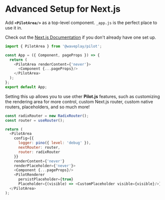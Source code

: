 # Advanced Setup for Next.js

Add **`<PilotArea/>`** as a top-level component. `_app.js` is the perfect place to use it in.

Check out the [Next.js Documentation](https://nextjs.org/docs/advanced-features/custom-app) if you don't already have one set up.

```jsx:pages/_app.js
import { PilotArea } from '@waveplay/pilot';

const App = ({ Component, pageProps }) => {
  return (
    <PilotArea renderContent={'never'}>
      <Component {...pageProps}/>
    </PilotArea>
  );
};
export default App;
```

Setting this up allows you to use other **Pilot.js** features, such as customizing the rendering area for more control, custom Next.js router, custom native routers, placeholders, and so much more!

```jsx:pages/_app.js
const radixRouter = new RadixRouter();
const router = useRouter();

return (
  <PilotArea
    config={{
      logger: pino({ level: 'debug' }),
      nextRouter: router,
      router: radixRouter
    }}
    renderContent={'never'}
    renderPlaceholder={'never'}>
    <Component {...pageProps}/>
    <PilotRenderer
      persistPlaceholder={true}
      Placeholder={(visible) => <CustomPlaceholder visible={visible}/>}/>
  </PilotArea>
);
```
